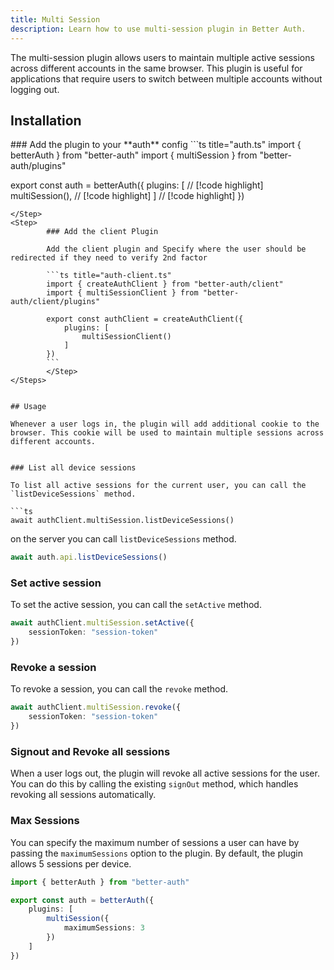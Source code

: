 ```yaml
---
title: Multi Session
description: Learn how to use multi-session plugin in Better Auth.
---
```


The multi-session plugin allows users to maintain multiple active sessions across different accounts in the same browser. This plugin is useful for applications that require users to switch between multiple accounts without logging out.

## Installation

<Steps>
<Step>
### Add the plugin to your **auth** config
```ts title="auth.ts"
import { betterAuth } from "better-auth"
import { multiSession } from "better-auth/plugins"

export const auth = betterAuth({
    plugins: [ // [!code highlight]
        multiSession(), // [!code highlight]
    ] // [!code highlight]
})
```
</Step>
<Step>
        ### Add the client Plugin

        Add the client plugin and Specify where the user should be redirected if they need to verify 2nd factor

        ```ts title="auth-client.ts"
        import { createAuthClient } from "better-auth/client"
        import { multiSessionClient } from "better-auth/client/plugins"

        export const authClient = createAuthClient({
            plugins: [
                multiSessionClient()
            ]
        })
        ```
        </Step>
</Steps>    


## Usage

Whenever a user logs in, the plugin will add additional cookie to the browser. This cookie will be used to maintain multiple sessions across different accounts. 


### List all device sessions

To list all active sessions for the current user, you can call the `listDeviceSessions` method.

```ts
await authClient.multiSession.listDeviceSessions()
```

on the server you can call `listDeviceSessions` method.

```ts
await auth.api.listDeviceSessions()
```

### Set active session

To set the active session, you can call the `setActive` method.

```ts
await authClient.multiSession.setActive({
    sessionToken: "session-token"
})
```

### Revoke a session

To revoke a session, you can call the `revoke` method.

```ts
await authClient.multiSession.revoke({
    sessionToken: "session-token"
})
```

### Signout and Revoke all sessions

When a user logs out, the plugin will revoke all active sessions for the user. You can do this by calling the existing `signOut` method, which handles revoking all sessions automatically.

### Max Sessions

You can specify the maximum number of sessions a user can have by passing the `maximumSessions` option to the plugin. By default, the plugin allows 5 sessions per device.

```ts title="auth.ts"
import { betterAuth } from "better-auth"

export const auth = betterAuth({
    plugins: [
        multiSession({
            maximumSessions: 3
        })
    ]
})
```